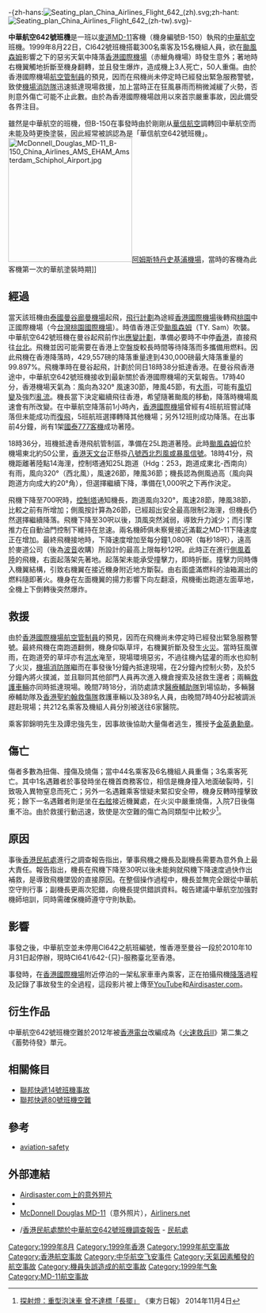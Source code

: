 {{Multiple issues|
{{citecheck|time=2017-10-04T06:12:02+00:00}}
{{Refimprove|time=2020-07-05T09:46:13+00:00}}
}}
{{noteTA
|1=zh-hans:森姆;zh-hk:森姆;zh-tw:山姆;
|2=zh-hans:引擎;zh-hk:引擎;zh-tw:發動機;
}}
{{Infobox Airliner accident
|Crash image=Mandarin Airlines MD-11; B-150@HKG, December 1994.jpg
|image_size=250
|Image caption=失事客機B-150，1994年12月攝於香港啟德機場，當時仍為華信航空服務
|name= 中華航空642號班機空難
|Date= 1999年8月22日
|Type= 惡劣天氣和[[機員失誤|機員失誤]]，著陸時機翼觸地折斷後爆炸
|Site= {{HK}}[[赤鱲角|赤鱲角]][[香港國際機場|香港國際機場]]
|Origin= {{THA}}[[曼谷廊曼機場|曼谷廊曼機場]]
|stopover= {{HK}}[[香港國際機場|香港國際機場]]
|Destination= {{ROC}}中正國際機場<br/>（現[[臺灣桃園國際機場|臺灣桃園國際機場]]）
|Fatalities= 3
|Injuries= 208
|Aircraft Type= [[麥道MD-11|麥道MD-11]]
|Operator= [[中華航空|中華航空]]
|Tail Number= B-150
|Ship name= 
|Passengers= 300
|Crew= 15
|Survivors= 312
}}
-{zh-hans:[[File:Seating_plan_China_Airlines_Flight_642_(zh).svg|thumb]];zh-hant:[[File:Seating_plan_China_Airlines_Flight_642_(zh-tw).svg|thumb]]}-

'''中華航空642號班機'''是一班以[[麥道MD-11|麥道MD-11]]客機（機身編號B-150）執飛的[[中華航空|中華航空]]班機。1999年8月22日，CI642號班機搭載300名乘客及15名機組人員，欲在[[颱風森姆|颱風森姆]]影響之下的惡劣天氣中降落[[香港國際機場|香港國際機場]]（赤鱲角機場）時發生意外；著地時右機翼觸地折斷至機身翻轉，並且發生爆炸，造成機上3人死亡，50人重傷。由於香港國際機場[[航空管制員|航空管制員]]的預見，因而在飛機尚未停定時已經發出緊急服務警號，致使[[機場消防隊|機場消防隊]]迅速抵達現場救援，加上當時正在狂風暴雨而稍微減緩了火勢，否則意外傷亡可能不止此數。由於為香港國際機場啟用以來首宗嚴重事故，因此備受各界注目。

雖然是中華航空的班機，但B-150在事發時由於剛剛从[[華信航空|華信航空]]調轉回中華航空而未能及時更換塗裝，因此經常被誤認為是「華信航空642號班機」。
[[File:McDonnell_Douglas_MD-11_B-150_China_Airlines_AMS_EHAM_Amsterdam_Schiphol_Airport.jpg|250px]][[阿姆斯特丹史基浦機場|阿姆斯特丹史基浦機場]]，當時的客機為此客機第一次的華航塗裝時期]]

==經過==
當天該班機由[[泰國|泰國]][[曼谷|曼谷]][[廊曼機場|廊曼機場]]起飛，[[飛行計劃|飛行計劃]]為途經[[香港國際機場|香港國際機場]]後轉飛[[桃園市|桃園]]中正國際機場（今[[台灣桃園國際機場|台灣桃園國際機場]]）。時值香港正受[[颱風森姆|颱風森姆]]（TY. Sam）吹襲。中華航空642號班機在曼谷起飛前作出[[應變計劃|應變計劃]]，準備必要時不中停[[香港|香港]]，直接飛往[[台北|台北]]。飛機並因可能需要在香港上空盤旋較長時間等待降落而多攜備用燃料。因此飛機在香港降落時，429,557磅的降落重量達到430,000磅最大降落重量的99.897%。飛機準時在曼谷起飛，計劃於同日18時38分抵達香港。在曼谷飛香港途中，中華航空642號班機接收到最新關於香港國際機場的天氣報告。17時40分，香港機場天氣為：風向為320° 風速30節，陣風45節，有[[雨|大雨]]，可能有[[風切變|風切變]]及強烈[[亂流|亂流]]。機長當下決定繼續飛往香港，希望隨著颱風的移動，降落時機場風速會有所改變。在中華航空降落前1小時內，[[香港國際機場|香港國際機場]]曾經有4班航班嘗試降落但未能成功而[[復飛|復飛]]，5班航班選擇轉降其他機場；另外12班則成功降落。在出事前4分鐘，尚有1架[[國泰航空|國泰]][[波音777|777客機]]成功著陸。

18時36分，班機抵達香港飛航管制區，準備在25L跑道著陸。此時[[颱風森姆|颱風森姆]]位於機場東北約50公里，[[香港天文台|香港天文台]]正懸掛[[八號烈風或暴風信號|八號西北烈風或暴風信號]]。18時41分，飛機距離著陸點14海浬，控制塔通知25L跑道（Hdg：253，跑道成東北-西南向）有雨，風向320°（西北風），風速26節，陣風36節；機長認為側風過高（風向與跑道方向成大約20°角），但選擇繼續下降，準備在1,000呎之下再作決定。

飛機下降至700呎時，[[控制塔|控制塔]]通知機長，跑道風向320°，風速28節，陣風38節，比較之前有所增加；側風按計算為26節，已經超出安全最高限制2海浬，但機長仍然選擇繼續降落。飛機下降至30呎以後，頂風突然減弱，導致升力減少；而引擎推力在自動油門控制下維持在怠速。兩名機師俱未察覺接近滿載之MD-11下降速度正在增加。最終飛機接地時，下降速度增加至每分鐘1,080呎（每秒18呎），遠高於麥道公司（後為[[波音|波音]]收購）所設計的最高上限每秒12呎。此時正在進行[[側風着陸|側風着陸]]的飛機，右面起落架先著地。起落架未能承受撞擊力，即時折斷。撞擊力同時傳入機翼結構，引致右機翼在接近機身附近地方斷裂。由右面盛滿燃料的油箱漏出的燃料隨即著火。機身在左面機翼的揚力影響下向左翻滾，飛機衝出跑道左面草地，全機上下倒轉後突然爆炸。

== 救援 ==
由於[[香港國際機場|香港國際機場]][[航空管制員|航空管制員]]的預見，因而在飛機尚未停定時已經發出緊急服務警號。最終飛機在南跑道翻側，機身仰臥草坪，右機翼折斷及發生[[火災|火災]]。當時狂風骤雨，在跑道旁的草坪亦有[[洪水|洪水]]淹至，現場環境惡劣，不過往機內猛灌的雨水也抑制了火災，[[機場消防隊|機場消防隊]]繼而在事發後1分鐘內抵達現場，在2分鐘內控制火勢，及於5分鐘內將火撲滅，並且聯同其他部門人員再次進入機倉搜索及拯救生還者；兩輛[[救護車輛|救護車輛]]亦同時抵達現場。晚間7時18分，消防處請求[[醫療輔助隊|醫療輔助隊]]到場協助，多輛醫療輔助隊及[[香港聖約翰救傷隊|香港聖約翰救傷隊]]救護車輛以及389名人員，由晚間7時40分起被調派趕赴現場；共212名乘客及機組人員分別被送往6家醫院。

乘客郭錦明先生及譚忠強先生，因事故後協助大量傷者逃生，獲授予[[金英勇勳章|金英勇勳章]]。

== 傷亡 ==
傷者多數為扭傷、撞傷及燒傷；當中44名乘客及6名機組人員重傷；3名乘客死亡。其中1名遇難者於事發時坐在機首商務客位，相信是機身撞入地面破裂時，引致吸入異物窒息而死亡；另外一名遇難乘客懷疑未緊扣安全帶，機身反轉時撞擊致死；餘下一名遇難者則是坐在[[右舷|右舷]]接近機翼處，在火災中嚴重燒傷，入院7日後傷重不治。由於救援行動迅速，致使是次空難的傷亡為同類型中比較少<ref>[http://orientaldaily.on.cc/cnt/news/20141104/00176_136.html 探射燈：重型泡沫車 曾不達標「長擺」] {{Wayback|url=http://orientaldaily.on.cc/cnt/news/20141104/00176_136.html |date=20190515222634 }} 《東方日報》 2014年11月4日</ref>。

==原因==
事後[[香港民航處|香港民航處]]進行之調查報告指出，肇事飛機之機長及副機長需要為意外負上最大責任。報告指出，機長在飛機下降至30呎以後未能夠就飛機下降速度過快作出補救，是導致飛機墜毀的直接原因。在整個操作過程中，機長並無完全跟從中華航空守則行事；副機長更兩次犯錯，向機長提供錯誤資料。報告建議中華航空加強對機師培訓，同時需確保機師遵守守則執勤。

==影響==
事發之後，中華航空並未停用CI642之航班編號，惟香港至曼谷一段於2010年10月31日起停辦，現時CI641/642-{只}-服務臺北至香港。

事發時，在[[香港國際機場|香港國際機場]]附近停泊的一架私家車車內乘客，正在拍攝飛機[[降落|降落]]過程及記錄了事故發生的全過程，這段影片被上傳至[[YouTube|YouTube]]和[[Airdisaster.com|Airdisaster.com]]。

== 衍生作品 ==
中華航空642號班機空難於2012年被[[香港電台|香港電台]]改編成為《[[火速救兵II|火速救兵II]]》第二集之《蓄勢待發》單元。

==相關條目==
*[[聯邦快遞14號班機事故|聯邦快遞14號班機事故]]
*[[聯邦快遞80號班機空難|聯邦快遞80號班機空難]]

==參考==
*[http://aviation-safety.net/database/record.php?id=19990822-0 aviation-safety] {{Wayback|url=http://aviation-safety.net/database/record.php?id=19990822-0 |date=20210204234954 }}
{{Reflist}}

==外部連結==
*[https://web.archive.org/web/20031209112950/http://www.airdisaster.com/download/ci611.shtml Airdisaster.com上的意外短片]
*{{youtube|ADAdzvF0Pfk|約6時43分飛機降落及著火的情景（19秒）|language=[[英語|英語]]}}
*[https://www.airliners.net/photo/Mandarin-Airlines/McDonnell-Douglas-MD-11/73239 McDonnell Douglas MD-11]（意外照片），[[Airliners.net|Airliners.net]]{{Wayback|url=https://www.airliners.net/photo/Mandarin-Airlines/McDonnell-Douglas-MD-11/73239|date=20220614081832if_ }}
*{{zh-hk}}/{{en}}[http://www.cad.gov.hk/chinese/n1.html 香港民航處關於中華航空642號班機調查報告] {{Wayback|url=http://www.cad.gov.hk/chinese/n1.html |date=20190515220119 }} - [[民航處|民航處]]

{{1999年航空事故}}
{{台灣航空事故}}
{{香港航空事故}}

[[Category:1999年8月|Category:1999年8月]]
[[Category:1999年香港|Category:1999年香港]]
[[Category:1999年航空事故|Category:1999年航空事故]]
[[Category:香港航空事故|Category:香港航空事故]]
[[Category:中华航空飞安事件|Category:中华航空飞安事件]]
[[Category:天氣因素觸發的航空事故|Category:天氣因素觸發的航空事故]]
[[Category:機員失誤造成的航空事故|Category:機員失誤造成的航空事故]]
[[Category:1999年气象|Category:1999年气象]]
[[Category:MD-11航空事故|Category:MD-11航空事故]]